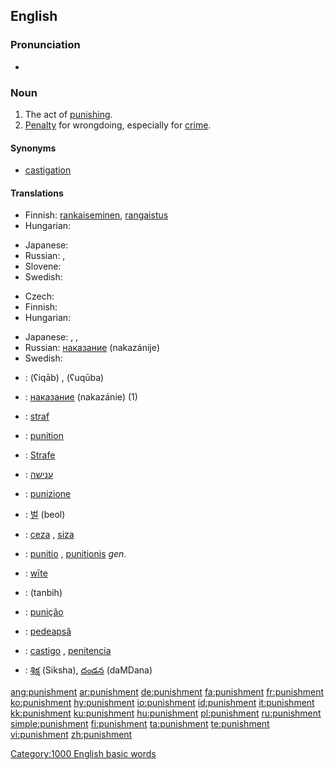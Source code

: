 {{wikipedia}}

==English==

===Pronunciation===
*{{audio|en-us-punishment.ogg|Audio (US)}}

===Noun===
{{en-noun}}

# The act of [[punish|punishing]].
# [[penalty|Penalty]] for wrongdoing, especially for [[crime]].

====Synonyms====
*[[castigation]]

====Translations====
{{trans-top|the act of punishment}}
* Finnish: [[rankaiseminen]], [[rangaistus]]
* Hungarian: {{t|hu|büntetés}}
{{trans-mid}}
* Japanese: {{t|ja|sc=Jpan|罰|tr=[[ばつ]], batsu}}
* Russian: {{t+|ru|наказание|n|tr=nakazánije|sc=Cyrl}}, {{t+|ru|кара|f|tr=kára|sc=Cyrl}}
* Slovene: {{t+|sl|kazen|n}}
* Swedish: {{t+|sv|straff|n}}
{{trans-bottom}}

{{trans-top|penalty for wrongdoing}}
* Czech: {{t-|cs|trest|m}}
* Finnish: {{t-|fi|rangaistus}}
* Hungarian: {{t|hu|büntetés}}
{{trans-mid}}
* Japanese: {{t|ja|sc=Jpan|罰|tr=[[ばつ]], batsu}}, {{t|ja|sc=Jpan|刑罰|tr=keibatsu}}, {{t|ja|sc=Jpan|処罰|tr=shobatsu}}
* Russian: [[наказание]] (nakazánije) {{n}}
* Swedish: {{t+|sv|straff|n}}
{{trans-bottom}}

{{ttbc-top}}
*{{ttbc|Arabic}}: {{ARchar|[[عقاب]]}} (ʕiqāb) {{m}}, {{ARchar|[[عقوبة]]}} (ʕuqūba) {{f}}
*{{ttbc|Bulgarian}}: [[наказание]] (nakazánie) {{n}} (1)
*{{ttbc|Dutch}}: [[straf]] {{f}}
*{{ttbc|French}}: [[punition]] {{f}}
*{{ttbc|German}}: [[Strafe]] {{f}}
*{{ttbc|Hebrew}}: [[ענישה]] {{f}}
*{{ttbc|Italian}}: [[punizione]] {{f}}
*{{ttbc|Korean}}: [[벌]] (beol)
*{{ttbc|Kurdish}}: [[ceza]] {{m}}, [[siza]] {{m}}
*{{ttbc|Latin}}: [[punitio]] {{f}}, [[punitionis]] ''gen.''
*{{ttbc|Old English}}: [[wite|wīte]] {{n}}
*{{ttbc|Persian}}: {{FAchar|[[تنبیه]]}} (tanbih)
*{{ttbc|Portuguese}}: [[punição]] {{f}}
*{{ttbc|Romanian}}: [[pedeapsă]] {{f}}
*{{ttbc|Spanish}}: [[castigo]] {{m}}, [[penitencia]] {{f}}
*{{ttbc|Telugu}}: [[శిక్ష]] (Siksha), [[దండన]] (daMDana)
{{trans-bottom}}

[[Category:1000 English basic words]]

[[ang:punishment]]
[[ar:punishment]]
[[de:punishment]]
[[fa:punishment]]
[[fr:punishment]]
[[ko:punishment]]
[[hy:punishment]]
[[io:punishment]]
[[id:punishment]]
[[it:punishment]]
[[kk:punishment]]
[[ku:punishment]]
[[hu:punishment]]
[[pl:punishment]]
[[ru:punishment]]
[[simple:punishment]]
[[fi:punishment]]
[[ta:punishment]]
[[te:punishment]]
[[vi:punishment]]
[[zh:punishment]]